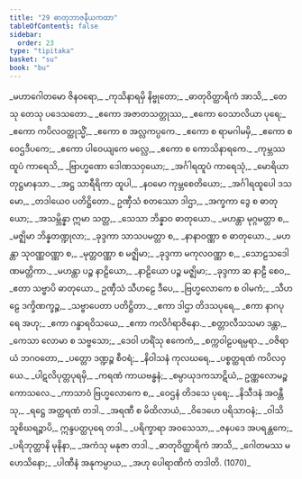```yaml
---
title: "29 ဓာတုဘာဇနီယကထာ"
tableOfContents: false
sidebar:
  order: 23
type: "tipitaka"
basket: "su"
book: "bu"
---
```



<DynamicBreadcrumb />

<Division number="1" book="bu">

<Paragraph number="1082" type="verses" book="bu">
_မဟာဂေါတမော ဇိနဝရော,_  
_ကုသိနာရမှိ နိဗ္ဗုတော;_  
_ဓာတုဝိတ္ထာရိကံ အာသိ,_  
_တေသု တေသု ပဒေသတော._  

</Paragraph>

</Division>
<Division number="2" book="bu">

<Paragraph number="1083" type="verses" book="bu">
_ဧကော အဇာတသတ္တုဿ,_  
_ဧကော ဝေသာလိယာ ပုရေ;_  
_ဧကော ကပိလဝတ္ထုသ္မိံ,_  
_ဧကော စ အလ္လကပ္ပကေ._  

</Paragraph>

</Division>
<Division number="3" book="bu">

<Paragraph number="1084" type="verses" book="bu">
_ဧကော စ ရာမဂါမမှိ,_  
_ဧကော စ ဝေဌဒီပကေ;_  
_ဧကော ပါဝေယျကေ မလ္လေ,_  
_ဧကော စ ကောသိနာရကေ._  

</Paragraph>

</Division>
<Division number="4" book="bu">

<Paragraph number="1085" type="verses" book="bu">
_ကုမ္ဘဿ ထူပံ ကာရေသိ,_  
_ဗြာဟ္မဏော ဒေါဏသဝှယော;_  
_အင်္ဂါရထူပံ ကာရေသုံ,_  
_မောရိယာ တုဋ္ဌမာနသာ._  

</Paragraph>

</Division>
<Division number="5" book="bu">

<Paragraph number="1086" type="verses" book="bu">
_အဋ္ဌ သာရီရိကာ ထူပါ,_  
_နဝမော ကုမ္ဘစေတိယော;_  
_အင်္ဂါရထူပေါ ဒသမော,_  
_တဒါယေဝ ပတိဋ္ဌိတော._  

</Paragraph>

</Division>
<Division number="6" book="bu">

<Paragraph number="1087" type="verses" book="bu">
ဥဏှီသံ စတဿော ဒါဌာ,_  
_အက္ခကာ ဒွေ စ ဓာတုယော;_  
_အသမ္ဘိန္နာ ဣမာ သတ္တ,_  
_သေသာ ဘိန္နာဝ ဓာတုယော._  

</Paragraph>

</Division>
<Division number="7" book="bu">

<Paragraph number="1088" type="verses" book="bu">
_မဟန္တာ မုဂ္ဂမတ္တာ စ,_  
_မဇ္ဈိမာ ဘိန္နတဏ္ဍုလာ;_  
_ခုဒ္ဒကာ သာသပမတ္တာ စ,_  
_နာနာဝဏ္ဏာ စ ဓာတုယော._  

</Paragraph>

</Division>
<Division number="8" book="bu">

<Paragraph number="1089" type="verses" book="bu">
_မဟန္တာ သုဝဏ္ဏဝဏ္ဏာ စ,_  
_မုတ္တဝဏ္ဏာ စ မဇ္ဈိမာ;_  
_ခုဒ္ဒကာ မကုလဝဏ္ဏာ စ,_  
_သောဠသဒေါဏမတ္တိကာ._  

</Paragraph>

</Division>
<Division number="9" book="bu">

<Paragraph number="1090" type="verses" book="bu">
_မဟန္တာ ပဉ္စ နာဠိယော,_  
_နာဠိယော ပဉ္စ မဇ္ဈိမာ;_  
_ခုဒ္ဒကာ ဆ နာဠီ စေဝ,_  
_ဧတာ သဗ္ဗာပိ ဓာတုယော._  

</Paragraph>

</Division>
<Division number="10" book="bu">

<Paragraph number="1091" type="verses" book="bu">
ဥဏှီသံ သီဟဠေ ဒီပေ,_  
_ဗြဟ္မလောကေ စ ဝါမကံ;_  
_သီဟဠေ ဒက္ခိဏက္ခဉ္စ,_  
_သဗ္ဗာပေတာ ပတိဋ္ဌိတာ._  

</Paragraph>

</Division>
<Division number="11" book="bu">

<Paragraph number="1092" type="verses" book="bu">
_ဧကာ ဒါဌာ တိဒသပုရေ,_  
_ဧကာ နာဂပုရေ အဟု;_  
_ဧကာ ဂန္ဓာရဝိသယေ,_  
_ဧကာ ကလိင်္ဂရာဇိနော._  

</Paragraph>

</Division>
<Division number="12" book="bu">

<Paragraph number="1093" type="verses" book="bu">
_စတ္တာလီသသမာ ဒန္တာ,_  
_ကေသာ လောမာ စ သဗ္ဗသော;_  
_ဒေဝါ ဟရိံသု ဧကေကံ,_  
_စက္ကဝါဠပရမ္ပရာ._  

</Paragraph>

</Division>
<Division number="13" book="bu">

<Paragraph number="1094" type="verses" book="bu">
_ဝဇိရာယံ ဘဂဝတော,_  
_ပတ္တော ဒဏ္ဍဉ္စ စီဝရံ;_  
_နိဝါသနံ ကုလဃရေ,_  
_ပစ္စတ္ထရဏံ ကပိလဝှယေ._  

</Paragraph>

</Division>
<Division number="14" book="bu">

<Paragraph number="1095" type="verses" book="bu">
_ပါဋလိပုတ္တပုရမှိ,_  
_ကရဏံ ကာယဗန္ဓနံ;_  
_စမ္ပာယုဒကသာဋိယံ,_  
ဥဏ္ဏလောမဉ္စ ကောသလေ._  

</Paragraph>

</Division>
<Division number="15" book="bu">

<Paragraph number="1096" type="verses" book="bu">
_ကာသာဝံ ဗြဟ္မလောကေ စ,_  
_ဝေဌနံ တိဒသေ ပုရေ;_  
_နိသီဒနံ အဝန္တီသု,_  
_ရဋ္ဌေ အတ္ထရဏံ တဒါ._  

</Paragraph>

</Division>
<Division number="16" book="bu">

<Paragraph number="1097" type="verses" book="bu">
_အရဏီ စ မိထိလာယံ,_  
_ဝိဒေဟေ ပရိသာဝနံ;_  
_ဝါသိ သူစိဃရဉ္စာပိ,_  
ဣန္ဒပတ္ထပုရေ တဒါ._  

</Paragraph>

</Division>
<Division number="17" book="bu">

<Paragraph number="1098" type="verses" book="bu">
_ပရိက္ခာရာ အဝသေသာ,_  
_ဇနပဒေ အပရန္တကေ;_  
_ပရိဘုတ္တာနိ မုနိနာ,_  
_အကံသု မနုဇာ တဒါ._  

</Paragraph>

</Division>
<Division number="18" book="bu">

<Paragraph number="1099" type="verses" book="bu">
_ဓာတုဝိတ္ထာရိကံ အာသိ,_  
_ဂေါတမဿ မဟေသိနော;_  
_ပါဏီနံ အနုကမ္ပာယ,_  
_အဟု ပေါရာဏိကံ တဒါတိ. (1070)_
</Paragraph>
</Division>